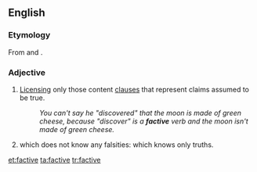 ==English==

===Etymology===
From {{term|fact}} and {{term|-ive}}.

===Adjective===
{{en-adj|-}}

# {{context|linguistics|of a verb}} [[license|Licensing]] only those content [[clause]]s that represent claims assumed to be true.
#: ''You can't say he "discovered" that the moon is made of green cheese, because "discover" is a '''factive''' verb and the moon isn't made of green cheese.''
# {{context|epistemology|of a knowing agent}} which does not know any falsities: which knows only truths.

[[et:factive]]
[[ta:factive]]
[[tr:factive]]